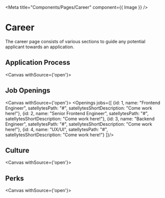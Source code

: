 
<Meta title="Components/Pages/Career" component={{ Image }} />

# Career
The career page consists of various sections to guide any potential applicant towards an application.

## Application Process

<Canvas withSource={'open'}>
  <Story name="ApplicationProcess">
    <ApplicationProcess/>
  </Story>
</Canvas>

<ArgsTable of={ApplicationProcess}/>


## Job Openings
<Canvas withSource={'open'}>
  <Story name="Openings">
    <Openings jobs={[
      {id: 1, name: "Frontend Engineer", satellytesPath: "#", satellytesShortDescription: "Come work here!"},
      {id: 2, name: "Senior Frontend Engineer", satellytesPath: "#", satellytesShortDescription: "Come work here!"},
      {id: 3, name: "Backend Engineer", satellytesPath: "#", satellytesShortDescription: "Come work here!"},
      {id: 4, name: "UX/UI", satellytesPath: "#", satellytesShortDescription: "Come work here!"}
    ]}/>
  </Story>
</Canvas>

<ArgsTable of={Openings}/>

## Culture
<Canvas withSource={'open'}>
  <Story name="Culture">
    <Culture/>
  </Story>
</Canvas>


## Perks
<Canvas withSource={'open'}>
  <Story name="Perks">
    <Perks/>
  </Story>
</Canvas>

